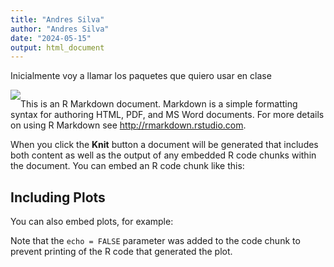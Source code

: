 ```yaml
---
title: "Andres Silva"
author: "Andres Silva"
date: "2024-05-15"
output: html_document
---
```




Inicialmente voy a llamar los paquetes que quiero usar en clase


<img src="Andres Silva/Andres.jpeg" style="float: left;" />


```r

```


This is an R Markdown document. Markdown is a simple formatting syntax for authoring HTML, PDF, and MS Word documents. For more details on using R Markdown see <http://rmarkdown.rstudio.com>.

When you click the **Knit** button a document will be generated that includes both content as well as the output of any embedded R code chunks within the document. You can embed an R code chunk like this:


## Including Plots

You can also embed plots, for example:

Note that the `echo = FALSE` parameter was added to the code chunk to prevent printing of the R code that generated the plot.
